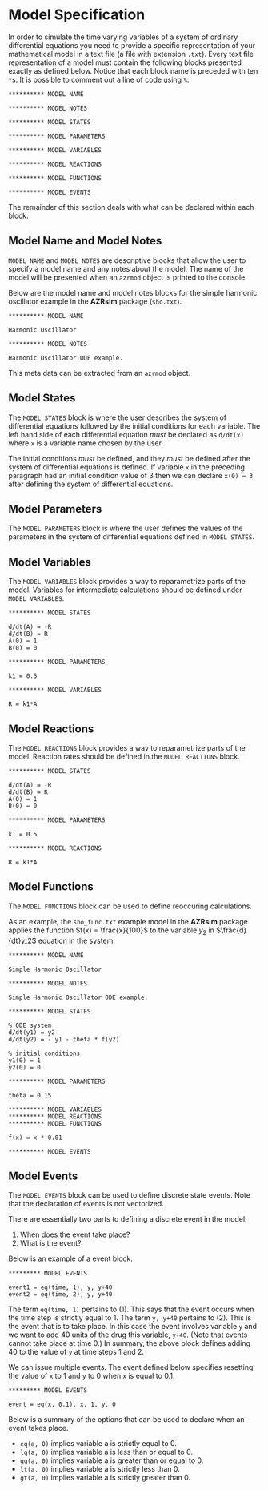 # Model Specification

In order to simulate the time varying variables of a system of ordinary differential equations you need to provide a specific representation of your mathematical model in a text file (a file with extension `.txt`). Every text file representation of a model must contain the following blocks presented exactly as defined below. Notice that each block name is preceded with ten `*`s. It is possible to comment out a line of code using `%`.

```
********** MODEL NAME

********** MODEL NOTES

********** MODEL STATES

********** MODEL PARAMETERS

********** MODEL VARIABLES

********** MODEL REACTIONS

********** MODEL FUNCTIONS

********** MODEL EVENTS
```

The remainder of this section deals with what can be declared within each block.

## Model Name and Model Notes

`MODEL NAME` and `MODEL NOTES` are descriptive blocks that allow the user to specify a model name and any notes about the model. The name of the model will be presented when an `azrmod` object is printed to the console.

Below are the model name and model notes blocks for the simple harmonic oscillator example in the **AZRsim** package (`sho.txt`).

```
********** MODEL NAME

Harmonic Oscillator

********** MODEL NOTES

Harmonic Oscillator ODE example.

```

This meta data can be extracted from an `azrmod` object.

## Model States

The `MODEL STATES` block is where the user describes the system of differential equations followed by the initial conditions for each variable. The left hand side of each differential equation *must* be declared as `d/dt(x)` where `x` is a variable name chosen by the user.

The initial conditions *must* be defined, and they *must* be defined after the system of differential equations is defined. If variable `x` in the preceding paragraph had an initial condition value of 3 then we can declare `x(0) = 3` after defining the system of differential equations.

## Model Parameters

The `MODEL PARAMETERS` block is where the user defines the values of the parameters in the system of differential equations defined in `MODEL STATES`.

## Model Variables

The `MODEL VARIABLES` block provides a way to reparametrize parts of the model. Variables for intermediate calculations should be defined under `MODEL VARIABLES`.

```
********** MODEL STATES

d/dt(A) = -R
d/dt(B) = R
A(0) = 1
B(0) = 0

********** MODEL PARAMETERS

k1 = 0.5

********** MODEL VARIABLES

R = k1*A

```

## Model Reactions

The `MODEL REACTIONS` block provides a way to reparametrize parts of the model. Reaction rates should be defined in the `MODEL REACTIONS` block.

```
********** MODEL STATES

d/dt(A) = -R
d/dt(B) = R
A(0) = 1
B(0) = 0

********** MODEL PARAMETERS

k1 = 0.5

********** MODEL REACTIONS

R = k1*A

```

## Model Functions

The `MODEL FUNCTIONS` block can be used to define reoccuring calculations.


As an example, the `sho_func.txt` example model in the **AZRsim** package applies the function $f(x) = \frac{x}{100}$ to the variable $y_2$ in $\frac{d}{dt}y_2$ equation in the system.
```
********** MODEL NAME

Simple Harmonic Oscillator

********** MODEL NOTES

Simple Harmonic Oscillator ODE example.

********** MODEL STATES

% ODE system
d/dt(y1) = y2
d/dt(y2) = - y1 - theta * f(y2)

% initial conditions
y1(0) = 1
y2(0) = 0

********** MODEL PARAMETERS

theta = 0.15

********** MODEL VARIABLES
********** MODEL REACTIONS
********** MODEL FUNCTIONS

f(x) = x * 0.01

********** MODEL EVENTS
```

## Model Events

The `MODEL EVENTS` block can be used to define discrete state events. Note that the declaration of events is not vectorized.

There are essentially two parts to defining a discrete event in the model:

1. When does the event take place?
2. What is the event?

Below is an example of a event block.

```
********* MODEL EVENTS

event1 = eq(time, 1), y, y+40
event2 = eq(time, 2), y, y+40

```

The term `eq(time, 1)` pertains to (1). This says that the event occurs when the time step is strictly equal to 1. The term `y, y+40` pertains to (2). This is the event that is to take place. In this case the event involves variable `y` and we want to add 40 units of the drug this variable, `y+40`. (Note that events cannot take place at time 0.) In summary, the above block defines adding 40 to the value of `y` at time steps 1 and 2.

We can issue multiple events. The event defined below specifies resetting the value of `x` to 1 and `y` to 0 when `x` is equal to 0.1.

```
********* MODEL EVENTS

event = eq(x, 0.1), x, 1, y, 0

```

Below is a summary of the options that can be used to declare when an event takes place.

* `eq(a, 0)` implies variable a is strictly equal to 0.
* `lq(a, 0)` implies variable a is less than or equal to 0.
* `gq(a, 0)` implies variable a is greater than or equal to 0.
* `lt(a, 0)` implies variable a is strictly less than 0.
* `gt(a, 0)` implies variable a is strictly greater than 0.
